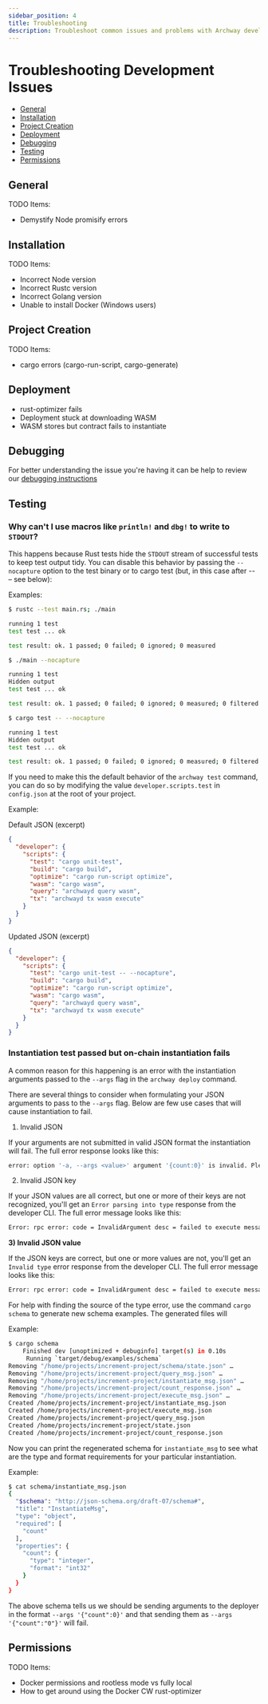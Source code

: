 ```yaml
---
sidebar_position: 4
title: Troubleshooting
description: Troubleshoot common issues and problems with Archway development
---
```


# Troubleshooting Development Issues

- [General](#general)
- [Installation](#installation)
- [Project Creation](#project-creation)
- [Deployment](#deployment)
- [Debugging](#debugging)
- [Testing](#testing)
- [Permissions](#permissions)


## General

TODO Items: 
- Demystify Node promisify errors

## Installation

TODO Items:
- Incorrect Node version
- Incorrect Rustc version
- Incorrect Golang version
- Unable to install Docker (Windows users)

## Project Creation

TODO Items: 
- cargo errors (cargo-run-script, cargo-generate)

## Deployment

- rust-optimizer fails
- Deployment stuck at downloading WASM
- WASM stores but contract fails to instantiate

## Debugging
For better understanding the issue you're having it can be help to review our [debugging instructions](advanced/debug)

## Testing

### Why can't I use macros like `println!` and `dbg!` to write to `STDOUT`?

This happens because Rust tests hide the `STDOUT` stream of successful tests to keep test output tidy. You can disable this behavior by passing the `--nocapture` option to the test binary or to cargo test (but, in this case after -- – see below):

Examples:

```bash
$ rustc --test main.rs; ./main

running 1 test
test test ... ok

test result: ok. 1 passed; 0 failed; 0 ignored; 0 measured

$ ./main --nocapture

running 1 test
Hidden output
test test ... ok

test result: ok. 1 passed; 0 failed; 0 ignored; 0 measured; 0 filtered out; finished in 0.00s

$ cargo test -- --nocapture

running 1 test
Hidden output
test test ... ok

test result: ok. 1 passed; 0 failed; 0 ignored; 0 measured; 0 filtered out; finished in 0.00s
```

If you need to make this the default behavior of the `archway test` command, you can do so by modifying the value `developer.scripts.test` in `config.json` at the root of your project.

Example:

Default JSON (excerpt)
```json
{
  "developer": {
    "scripts": {
      "test": "cargo unit-test",
      "build": "cargo build",
      "optimize": "cargo run-script optimize",
      "wasm": "cargo wasm",
      "query": "archwayd query wasm",
      "tx": "archwayd tx wasm execute"
    }
  }
}
```

Updated JSON (excerpt)
```json
{
  "developer": {
    "scripts": {
      "test": "cargo unit-test -- --nocapture",
      "build": "cargo build",
      "optimize": "cargo run-script optimize",
      "wasm": "cargo wasm",
      "query": "archwayd query wasm",
      "tx": "archwayd tx wasm execute"
    }
  }
}
```

### Instantiation test passed but on-chain instantiation fails

A common reason for this happening is an error with the instantiation arguments passed to the `--args` flag in the `archway deploy` command.

There are several things to consider when formulating your JSON arguments to pass to the `--args` flag. Below are few use cases that will cause instantiation to fail.

1) Invalid JSON

If your arguments are not submitted in valid JSON format the instantiation will fail. The full error response looks like this:

```bash
error: option '-a, --args <value>' argument '{count:0}' is invalid. Please inform a valid JSON string.
```

2) Invalid JSON key

If your JSON values are all correct, but one or more of their keys are not recognized, you'll get an `Error parsing into type` response from the developer CLI. The full error message looks like this:

```bash
Error: rpc error: code = InvalidArgument desc = failed to execute message; message index: 0: Error parsing into type increment_project::msg::InstantiateMsg: missing field `count`: instantiate wasm contract failed: invalid request
```

**3) Invalid JSON value**

If the JSON keys are correct, but one or more values are not, you'll get an `Invalid type` error response from the developer CLI. The full error message looks like this:

```bash
Error: rpc error: code = InvalidArgument desc = failed to execute message; message index: 0: Error parsing into type increment_project::msg::InstantiateMsg: Invalid type: instantiate wasm contract failed: invalid request
```

For help with finding the source of the type error, use the command `cargo schema` to generate new schema examples. The generated files will 

Example:

```bash
$ cargo schema
    Finished dev [unoptimized + debuginfo] target(s) in 0.10s
     Running `target/debug/examples/schema`
Removing "/home/projects/increment-project/schema/state.json" …
Removing "/home/projects/increment-project/query_msg.json" …
Removing "/home/projects/increment-project/instantiate_msg.json" …
Removing "/home/projects/increment-project/count_response.json" …
Removing "/home/projects/increment-project/execute_msg.json" …
Created /home/projects/increment-project/instantiate_msg.json
Created /home/projects/increment-project/execute_msg.json
Created /home/projects/increment-project/query_msg.json
Created /home/projects/increment-project/state.json
Created /home/projects/increment-project/count_response.json
```

Now you can print the regenerated schema for `instantiate_msg` to see what are the type and format requirements for your particular instantiation.

Example:

```bash
$ cat schema/instantiate_msg.json
{
  "$schema": "http://json-schema.org/draft-07/schema#",
  "title": "InstantiateMsg",
  "type": "object",
  "required": [
    "count"
  ],
  "properties": {
    "count": {
      "type": "integer",
      "format": "int32"
    }
  }
}
```

The above schema tells us we should be sending arguments to the deployer in the format `--args '{"count":0}'` and that sending them as `--args '{"count":"0"}'` will fail.

## Permissions

TODO Items:
- Docker permissions and rootless mode vs fully local
- How to get around using the Docker CW rust-optimizer